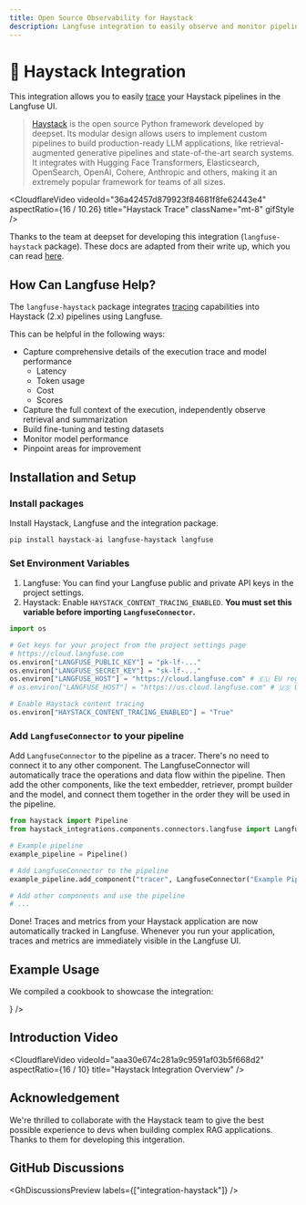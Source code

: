 ```yaml
---
title: Open Source Observability for Haystack
description: Langfuse integration to easily observe and monitor pipelines built with Haystack, an open source Python framework developed by deepset.
---
```


# 🌾 Haystack Integration

This integration allows you to easily [trace](/docs/tracing) your Haystack pipelines in the Langfuse UI.

> [Haystack](https://haystack.deepset.ai/) is the open source Python framework developed by deepset. Its modular design allows users to implement custom pipelines to build production-ready LLM applications, like retrieval-augmented generative pipelines and state-of-the-art search systems. It integrates with Hugging Face Transformers, Elasticsearch, OpenSearch, OpenAI, Cohere, Anthropic and others, making it an extremely popular framework for teams of all sizes.

<CloudflareVideo
  videoId="36a42457d879923f84681f8fe62443e4"
  aspectRatio={16 / 10.26}
  title="Haystack Trace"
  className="mt-8"
  gifStyle
/>

Thanks to the team at deepset for developing this integration (`langfuse-haystack` package). These docs are adapted from their write up, which you can read [here](https://haystack.deepset.ai/blog/langfuse-integration).

## How Can Langfuse Help?

The `langfuse-haystack` package integrates [tracing](/docs/tracing) capabilities into Haystack (2.x) pipelines using Langfuse.

This can be helpful in the following ways:

- Capture comprehensive details of the execution trace and model performance
  - Latency
  - Token usage
  - Cost
  - Scores
- Capture the full context of the execution, independently observe retrieval and summarization
- Build fine-tuning and testing datasets
- Monitor model performance
- Pinpoint areas for improvement

## Installation and Setup

<Steps>

### Install packages

Install Haystack, Langfuse and the integration package.

```bash
pip install haystack-ai langfuse-haystack langfuse
```

### Set Environment Variables

1. Langfuse: You can find your Langfuse public and private API keys in the project settings.
2. Haystack: Enable `HAYSTACK_CONTENT_TRACING_ENABLED`. **You must set this variable before importing `LangfuseConnector`.**

```python
import os

# Get keys for your project from the project settings page
# https://cloud.langfuse.com
os.environ["LANGFUSE_PUBLIC_KEY"] = "pk-lf-..."
os.environ["LANGFUSE_SECRET_KEY"] = "sk-lf-..."
os.environ["LANGFUSE_HOST"] = "https://cloud.langfuse.com" # 🇪🇺 EU region
# os.environ["LANGFUSE_HOST"] = "https://us.cloud.langfuse.com" # 🇺🇸 US region

# Enable Haystack content tracing
os.environ["HAYSTACK_CONTENT_TRACING_ENABLED"] = "True"
```

### Add `LangfuseConnector` to your pipeline

Add `LangfuseConnector` to the pipeline as a tracer. There's no need to connect it to any other component. The LangfuseConnector will automatically trace the operations and data flow within the pipeline. Then add the other components, like the text embedder, retriever, prompt builder and the model, and connect them together in the order they will be used in the pipeline.

```python
from haystack import Pipeline
from haystack_integrations.components.connectors.langfuse import LangfuseConnector

# Example pipeline
example_pipeline = Pipeline()

# Add LangfuseConnector to the pipeline
example_pipeline.add_component("tracer", LangfuseConnector("Example Pipeline"))

# Add other components and use the pipeline
# ...
```

</Steps>

<Callout type="info" emoji="✨">
  Done! Traces and metrics from your Haystack application are now automatically
  tracked in Langfuse. Whenever you run your application, traces and metrics are
  immediately visible in the Langfuse UI.
</Callout>

## Example Usage

We compiled a cookbook to showcase the integration:


<Cards num={3}>
  <Card
    title="Coookbook"
    href="/docs/integrations/haystack/example-python"
    icon={<FileCode />}
  />
</Cards>

## Introduction Video

<CloudflareVideo
  videoId="aaa30e674c281a9c9591af03b5f668d2"
  aspectRatio={16 / 10}
  title="Haystack Integration Overview"
/>

## Acknowledgement

We're thrilled to collaborate with the Haystack team to give the best possible experience to devs when building complex RAG applications. Thanks to them for developing this intgeration.

## GitHub Discussions


<GhDiscussionsPreview labels={["integration-haystack"]} />

